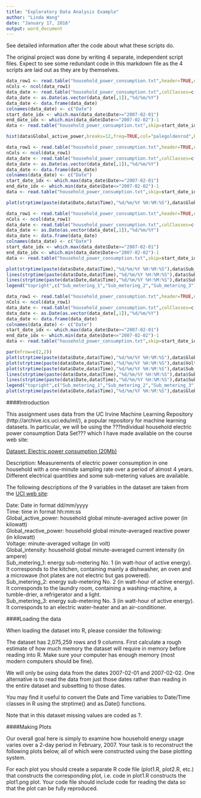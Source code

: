 ```yaml
---
title: "Exploratory Data Analysis Example"
author: "Linda Wang"
date: "January 17, 2016"
output: word_document
---
```


See detailed information after the code about what these scripts do.  

The original project was done by writing 4 separate, independent script files. Expect to see some redundant code in this markdown file as the 4 scripts are laid out as they are by themselves.

```r
data_row1 <- read.table("household_power_consumption.txt",header=TRUE,nrow=1,na.strings="?",sep=";")
nCols <- ncol(data_row1)
data_date <- read.table("household_power_consumption.txt",colClasses=c("character",rep("NULL",nCols-1)),header=TRUE,as.is=TRUE,na.strings="?",sep=";")
data_date <- as.Date(as.vector(data_date[,1]),"%d/%m/%Y")
data_date <- data.frame(data_date)
colnames(data_date) <- c("Date")
start_date_idx <- which.max(data_date$Date>="2007-02-01")
end_date_idx <- which.min(data_date$Date<="2007-02-02")-1
data <- read.table("household_power_consumption.txt",skip=start_date_idx,nrows=(end_date_idx-start_date_idx+1),col.names=names(data_row1),as.is=TRUE,na.strings="?",sep=";")

hist(data$Global_active_power,breaks=12,freq=TRUE,col="palegoldenrod",border="Black",xlim=c(0,6),ylim=c(0,1200),xlab="Global Active Power (kilowatts)",ylab="Frequency",main="Global Active Power")
```

```r
data_row1 <- read.table("household_power_consumption.txt",header=TRUE,nrow=1,na.strings="?",sep=";")
nCols <- ncol(data_row1)
data_date <- read.table("household_power_consumption.txt",colClasses=c("character",rep("NULL",nCols-1)),header=TRUE,as.is=TRUE,na.strings="?",sep=";")
data_date <- as.Date(as.vector(data_date[,1]),"%d/%m/%Y")
data_date <- data.frame(data_date)
colnames(data_date) <- c("Date")
start_date_idx <- which.max(data_date$Date>="2007-02-01")
end_date_idx <- which.min(data_date$Date<="2007-02-02")-1
data <- read.table("household_power_consumption.txt",skip=start_date_idx,nrows=(end_date_idx-start_date_idx+1),col.names=names(data_row1),as.is=TRUE,na.strings="?",sep=";")

plot(strptime(paste(data$Date,data$Time),"%d/%m/%Y %H:%M:%S"),data$Global_active_power,type="l",xlab="",ylab="Global Active Power(kilowatts)")
```

```r
data_row1 <- read.table("household_power_consumption.txt",header=TRUE,nrow=1,na.strings="?",sep=";")
nCols <- ncol(data_row1)
data_date <- read.table("household_power_consumption.txt",colClasses=c("character",rep("NULL",nCols-1)),header=TRUE,as.is=TRUE,na.strings="?",sep=";")
data_date <- as.Date(as.vector(data_date[,1]),"%d/%m/%Y")
data_date <- data.frame(data_date)
colnames(data_date) <- c("Date")
start_date_idx <- which.max(data_date$Date>="2007-02-01")
end_date_idx <- which.min(data_date$Date<="2007-02-02")-1
data <- read.table("household_power_consumption.txt",skip=start_date_idx,nrows=(end_date_idx-start_date_idx+1),col.names=names(data_row1),as.is=TRUE,na.strings="?",sep=";")

plot(strptime(paste(data$Date,data$Time),"%d/%m/%Y %H:%M:%S"),data$Sub_metering_1,type="l",xlab="",ylab="Energy Sub Metering",col="olivedrab4")
lines(strptime(paste(data$Date,data$Time),"%d/%m/%Y %H:%M:%S"),data$Sub_metering_2,col="violetred4")
lines(strptime(paste(data$Date,data$Time),"%d/%m/%Y %H:%M:%S"),data$Sub_metering_3,col="steelblue4")
legend("topright",c("Sub_metering_1","Sub_metering_2","Sub_metering_3"),lty=c(1,1,1),lwd=c(5,5,5),col=c("olivedrab4","violetred4","steelblue4"))
```

```r
data_row1 <- read.table("household_power_consumption.txt",header=TRUE,nrow=1,na.strings="?",sep=";")
nCols <- ncol(data_row1)
data_date <- read.table("household_power_consumption.txt",colClasses=c("character",rep("NULL",nCols-1)),header=TRUE,as.is=TRUE,na.strings="?",sep=";")
data_date <- as.Date(as.vector(data_date[,1]),"%d/%m/%Y")
data_date <- data.frame(data_date)
colnames(data_date) <- c("Date")
start_date_idx <- which.max(data_date$Date>="2007-02-01")
end_date_idx <- which.min(data_date$Date<="2007-02-02")-1
data <- read.table("household_power_consumption.txt",skip=start_date_idx,nrows=(end_date_idx-start_date_idx+1),col.names=names(data_row1),as.is=TRUE,na.strings="?",sep=";")

par(mfrow=c(2,2))
plot(strptime(paste(data$Date,data$Time),"%d/%m/%Y %H:%M:%S"),data$Global_active_power,type="l",xlab="",ylab="Global Active Power (kilowatts)",col="cyan4")
plot(strptime(paste(data$Date,data$Time),"%d/%m/%Y %H:%M:%S"),data$Voltage,type="l",xlab="datetime",ylab="Voltage",col="deeppink3")
plot(strptime(paste(data$Date,data$Time),"%d/%m/%Y %H:%M:%S"),data$Sub_metering_1,type="l",xlab="",ylab="Energy Sub Metering",col="olivedrab4")
lines(strptime(paste(data$Date,data$Time),"%d/%m/%Y %H:%M:%S"),data$Sub_metering_2,col="violetred4")
lines(strptime(paste(data$Date,data$Time),"%d/%m/%Y %H:%M:%S"),data$Sub_metering_3,col="steelblue4")
legend("topright",c("Sub_metering_1","Sub_metering_2","Sub_metering_3"),lty=c(1,1,1),lwd=c(5,5,5),col=c("olivedrab4","violetred4","steelblue4"))
plot(strptime(paste(data$Date,data$Time),"%d/%m/%Y %H:%M:%S"),data$Global_reactive_power,type="l",xlab="datetime",ylab="Global Reactive Power (kilowatts)",col="springgreen4")
```

####Introduction

This assignment uses data from the UC Irvine Machine Learning Repository (http://archive.ics.uci.edu/ml/), a popular repository for machine learning datasets. In particular, we will be using the ???Individual household electric power consumption Data Set??? which I have made available on the course web site:  

[Dataset: Electric power consumption (20Mb)](https://d396qusza40orc.cloudfront.net/exdata%2Fdata%2Fhousehold_power_consumption.zip)  

Description: Measurements of electric power consumption in one household with a one-minute sampling rate over a period of almost 4 years. Different electrical quantities and some sub-metering values are available.  

The following descriptions of the 9 variables in the dataset are taken from the [UCI web site](https://archive.ics.uci.edu/ml/datasets/Individual+household+electric+power+consumption):   

Date: Date in format dd/mm/yyyy  
Time: time in format hh:mm:ss  
Global_active_power: household global minute-averaged active power (in kilowatt)  
Global_reactive_power: household global minute-averaged reactive power (in kilowatt)  
Voltage: minute-averaged voltage (in volt)  
Global_intensity: household global minute-averaged current intensity (in ampere)  
Sub_metering_1: energy sub-metering No. 1 (in watt-hour of active energy). It corresponds to the kitchen, containing mainly a dishwasher, an oven and a microwave (hot plates are not electric but gas powered).  
Sub_metering_2: energy sub-metering No. 2 (in watt-hour of active energy). It corresponds to the laundry room, containing a washing-machine, a tumble-drier, a refrigerator and a light.  
Sub_metering_3: energy sub-metering No. 3 (in watt-hour of active energy). It corresponds to an electric water-heater and an air-conditioner.  

####Loading the data

When loading the dataset into R, please consider the following:  

The dataset has 2,075,259 rows and 9 columns. First calculate a rough estimate of how much memory the dataset will require in memory before reading into R. Make sure your computer has enough memory (most modern computers should be fine).  

We will only be using data from the dates 2007-02-01 and 2007-02-02. One alternative is to read the data from just those dates rather than reading in the entire dataset and subsetting to those dates.  

You may find it useful to convert the Date and Time variables to Date/Time classes in R using the strptime() and as.Date() functions.  

Note that in this dataset missing values are coded as ?.  

####Making Plots

Our overall goal here is simply to examine how household energy usage varies over a 2-day period in February, 2007. Your task is to reconstruct the following plots below, all of which were constructed using the base plotting system.  

For each plot you should create a separate R code file (plot1.R, plot2.R, etc.) that constructs the corresponding plot, i.e. code in plot1.R constructs the plot1.png plot. Your code file should include code for reading the data so that the plot can be fully reproduced.
